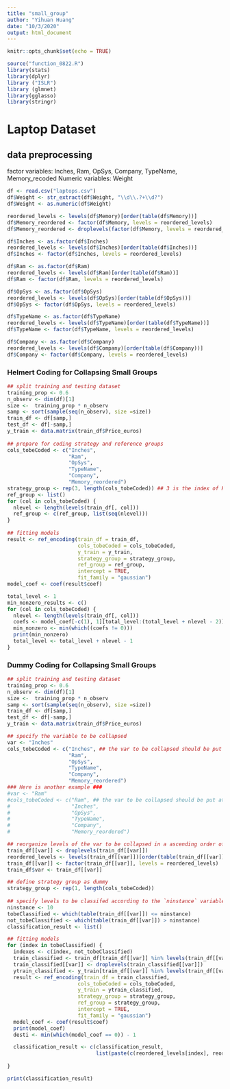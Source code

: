 ```yaml
---
title: "small_group"
author: "Yihuan Huang"
date: "10/3/2020"
output: html_document
---
```


```r
knitr::opts_chunk$set(echo = TRUE)
```

```r
source("function_0822.R")
library(stats)
library(dplyr)
library ("ISLR")
library (glmnet)
library(gglasso)
library(stringr)
```

# Laptop Dataset
## data preprocessing
factor variables: Inches, Ram, OpSys, Company, TypeName, Memory_recoded
Numeric variables: Weight
```r
df <- read.csv("laptops.csv")
df$Weight <- str_extract(df$Weight, "\\d\\.?+\\d?")
df$Weight <- as.numeric(df$Weight)

reordered_levels <- levels(df$Memory)[order(table(df$Memory))]
df$Memory_reordered <- factor(df$Memory, levels = reordered_levels)
df$Memory_reordered <- droplevels(factor(df$Memory, levels = reordered_levels))

df$Inches <- as.factor(df$Inches)
reordered_levels <- levels(df$Inches)[order(table(df$Inches))]
df$Inches <- factor(df$Inches, levels = reordered_levels)

df$Ram <- as.factor(df$Ram)
reordered_levels <- levels(df$Ram)[order(table(df$Ram))]
df$Ram <- factor(df$Ram, levels = reordered_levels)

df$OpSys <- as.factor(df$OpSys)
reordered_levels <- levels(df$OpSys)[order(table(df$OpSys))]
df$OpSys <- factor(df$OpSys, levels = reordered_levels)

df$TypeName <- as.factor(df$TypeName)
reordered_levels <- levels(df$TypeName)[order(table(df$TypeName))]
df$TypeName <- factor(df$TypeName, levels = reordered_levels)

df$Company <- as.factor(df$Company)
reordered_levels <- levels(df$Company)[order(table(df$Company))]
df$Company <- factor(df$Company, levels = reordered_levels)
```

### Helmert Coding for Collapsing Small Groups
```r
## split training and testing dataset
training_prop <- 0.6
n_observ <- dim(df)[1]
size <-  training_prop * n_observ
samp <- sort(sample(seq(n_observ), size =size))
train_df <- df[samp,]
test_df <- df[-samp,]
y_train <- data.matrix(train_df$Price_euros)
  
## prepare for coding strategy and reference groups
cols_tobeCoded <- c("Inches", 
                    "Ram", 
                    "OpSys", 
                    "TypeName", 
                    "Company", 
                    "Memory_reordered")
strategy_group <- rep(3, length(cols_tobeCoded)) ## 3 is the index of Helmert coding
ref_group <- list()
for (col in cols_tobeCoded) {
  nlevel <- length(levels(train_df[, col]))
  ref_group <- c(ref_group, list(seq(nlevel)))
}
  
## fitting models
result <- ref_encoding(train_df = train_df, 
                       cols_tobeCoded = cols_tobeCoded, 
                       y_train = y_train, 
                       strategy_group = strategy_group, 
                       ref_group = ref_group, 
                       intercept = TRUE,
                       fit_family = "gaussian")
model_coef <- coef(result$coef)

total_level <- 1
min_nonzero_results <- c()
for (col in cols_tobeCoded) {
  nlevel <- length(levels(train_df[, col]))
  coefs <- model_coef[-c(1), 1][total_level:(total_level + nlevel - 2)]
  min_nonzero <- min(which((coefs != 0)))
  print(min_nonzero)
  total_level <- total_level + nlevel - 1
}
```

### Dummy Coding for Collapsing Small Groups
```r
## split training and testing dataset
training_prop <- 0.6
n_observ <- dim(df)[1]
size <-  training_prop * n_observ
samp <- sort(sample(seq(n_observ), size =size))
train_df <- df[samp,]
test_df <- df[-samp,]
y_train <- data.matrix(train_df$Price_euros)

## specify the variable to be collapsed
var <- "Inches"
cols_tobeCoded <- c("Inches", ## the var to be collapsed should be put at the first 
                    "Ram", 
                    "OpSys", 
                    "TypeName", 
                    "Company", 
                    "Memory_reordered")
### Here is another example ###
#var <- "Ram"
#cols_tobeCoded <- c("Ram", ## the var to be collapsed should be put at the first 
#                    "Inches", 
#                    "OpSys", 
#                    "TypeName", 
#                    "Company", 
#                    "Memory_reordered")

## reorganize levels of the var to be collapsed in a ascending order of the instances
train_df[[var]] <- droplevels(train_df[[var]])
reordered_levels <- levels(train_df[[var]])[order(table(train_df[[var]]))]
train_df[[var]] <- factor(train_df[[var]], levels = reordered_levels)
train_df$var <- train_df[[var]]

## define strategy group as dummy
strategy_group <- rep(1, length(cols_tobeCoded))
  
## specify levels to be classifed according to the `ninstance` variable
ninstance <- 10
tobeClassified <- which(table(train_df[[var]]) <= ninstance)
not_tobeClassified <- which(table(train_df[[var]]) > ninstance)
classification_result <- list()

## fitting models
for (index in tobeClassified) {
  indexes <- c(index, not_tobeClassified)
  train_classified <- train_df[train_df[[var]] %in% levels(train_df[[var]])[indexes], ]
  train_classified[[var]] <- droplevels(train_classified[[var]])
  ytrain_classified <- y_train[train_df[[var]] %in% levels(train_df[[var]])[indexes], ]
  result <- ref_encoding(train_df = train_classified, 
                       cols_tobeCoded = cols_tobeCoded, 
                       y_train = ytrain_classified, 
                       strategy_group = strategy_group, 
                       ref_group = strategy_group, 
                       intercept = TRUE,
                       fit_family = "gaussian")
  model_coef <- coef(result$coef)
  print(model_coef)
  desti <- min(which(model_coef == 0)) - 1

  classification_result <- c(classification_result, 
                             list(paste(c(reordered_levels[index], reordered_levels[desti + length(tobeClassified)]), collapse = " -> ")))
  
}

print(classification_result)
```

